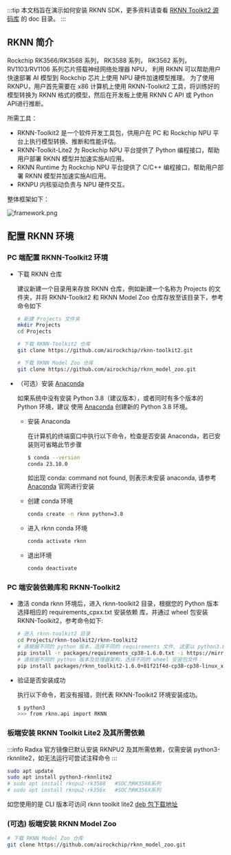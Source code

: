 :::tip
本文档旨在演示如何安装 RKNN SDK，更多资料请查看 [RKNN Toolkit2 源码库](https://github.com/rockchip-linux/rknn-toolkit2) 的 doc 目录。
:::

## RKNN 简介

Rockchip RK3566/RK3568 系列， RK3588 系列， RK3562 系列， RV1103/RV1106 系列芯片搭载神经网络处理器 NPU，
利用 RKNN 可以帮助用户快速部署 AI 模型到 Rockchip 芯片上使用 NPU 硬件加速模型推理。
为了使用 RKNPU，用户首先需要在 x86 计算机上使用 RKNN-Toolkit2 工具，将训练好的模型转换为 RKNN 格式的模型，然后在开发板上使用 RKNN C API 或 Python API进行推断。

所需工具：

- RKNN-Toolkit2 是一个软件开发工具包，供用户在 PC 和 Rockchip NPU 平台上执行模型转换、推断和性能评估。
- RKNN-Toolkit-Lite2 为 Rockchip NPU 平台提供了 Python 编程接口，帮助用户部署 RKNN 模型并加速实施AI应用。
- RKNN Runtime 为 Rockchip NPU 平台提供了 C/C++ 编程接口，帮助用户部署 RKNN 模型并加速实施AI应用。
- RKNPU 内核驱动负责与 NPU 硬件交互。

整体框架如下：

![framework.png](/img/general-tutorial/rknn/framework.webp)

## 配置 RKNN 环境

### PC 端配置 RKNN-Toolkit2 环境

- 下载 RKNN 仓库

  建议新建一个目录用来存放 RKNN 仓库，例如新建一个名称为 Projects 的文件夹，并将
  RKNN-Toolkit2 和 RKNN Model Zoo 仓库存放至该目录下，参考命令如下

  ```bash
  # 新建 Projects 文件夹
  mkdir Projects
  cd Projects

  # 下载 RKNN-Toolkit2 仓库
  git clone https://github.com/airockchip/rknn-toolkit2.git

  # 下载 RKNN Model Zoo 仓库
  git clone https://github.com/airockchip/rknn_model_zoo.git
  ```

- （可选）安装 [Anaconda](https://www.anaconda.com/)

  如果系统中没有安装 Python 3.8（建议版本），或者同时有多个版本的 Python 环境，建议
  使用 [Anaconda](https://www.anaconda.com/) 创建新的 Python 3.8 环境。

  - 安装 Anaconda

    在计算机的终端窗口中执行以下命令，检查是否安装 Anaconda，若已安装则可省略此节步骤

    ```bash
    $ conda --version
    conda 23.10.0
    ```

    如出现 conda: command not found, 则表示未安装 anaconda, 请参考 [Anaconda](https://www.anaconda.com/) 官网进行安装

  - 创建 conda 环境
    ```bash
    conda create -n rknn python=3.8
    ```
  - 进入 rknn conda 环境

    ```bash
    conda activate rknn
    ```

  - 退出环境
    ```bash
    conda deactivate
    ```

### PC 端安装依赖库和 RKNN-Toolkit2

- 激活 conda rknn 环境后，进入 rknn-toolkit2 目录，根据您的 Python 版本选择相应的 requirements_cpxx.txt 安装依赖
  库，并通过 wheel 包安装 RKNN-Toolkit2，参考命令如下:

  ```bash
  # 进入 rknn-toolkit2 目录
  cd Projects/rknn-toolkit2/rknn-toolkit2
  # 请根据不同的 python 版本，选择不同的 requirements 文件, 这里以 python3.8 为例子
  pip install -r packages/requirements_cp38-1.6.0.txt -i https://mirror.baidu.com/pypi/simple
  # 请根据不同的 python 版本及处理器架构，选择不同的 wheel 安装包文件：
  pip install packages/rknn_toolkit2-1.6.0+81f21f4d-cp38-cp38-linux_x86_64.whl
  ```

- 验证是否安装成功

  执行以下命令，若没有报错，则代表 RKNN-Toolkit2 环境安装成功。

  ```bash
  $ python3
  >>> from rknn.api import RKNN
  ```

### 板端安装 RKNN Toolkit Lite2 及其所需依赖

:::info
Radxa 官方镜像已默认安装 RKNPU2 及其所需依赖，仅需安装 python3-rknnlite2，如无法运行可尝试注释命令
:::

```bash
sudo apt update
sudo apt install python3-rknnlite2
# sudo apt install rknpu2-rk3588   #SOC为RK3588系列
# sudo apt install rknpu2-rk356x   #SOC为RK356X系列
```

如您使用的是 CLI 版本可访问 rknn toolkit lite2 [deb 包下载地址](https://github.com/radxa-pkg/rknn2/releases)

### (可选) 板端安装 RKNN Model Zoo
  ```bash
  # 下载 RKNN Model Zoo 仓库
  git clone https://github.com/airockchip/rknn_model_zoo.git
  ```


